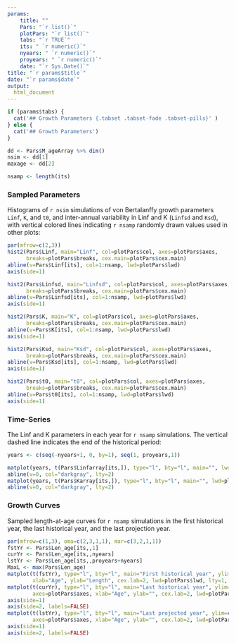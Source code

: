 ```yaml
---
params: 
    title: ""
    Pars: "`r list()`"
    plotPars: "`r list()`"
    tabs: "`r TRUE`"
    its: " `r numeric()`"
    nyears: " `r numeric()`"
    proyears: " `r numeric()`"
    date: "`r Sys.Date()`"
title: "`r params$title`"
date: "`r params$date`"
output:
  html_document
---
```



```r
if (params$tabs) {
  cat('## Growth Parameters {.tabset .tabset-fade .tabset-pills}' )
} else {
  cat('## Growth Parameters')
}

dd <- Pars$M_ageArray %>% dim()
nsim <- dd[1]
maxage <- dd[2]

nsamp <- length(its)
```

### Sampled Parameters 
Histograms of `r nsim` simulations of von Bertalanffy growth parameters `Linf`, `K`, and `t0`, and inter-annual variability in Linf and K (`Linfsd` and `Ksd`), with vertical colored lines indicating `r nsamp` randomly drawn values used in other plots:

```r
par(mfrow=c(2,3))
hist2(Pars$Linf, main="Linf", col=plotPars$col, axes=plotPars$axes,
      breaks=plotPars$breaks, cex.main=plotPars$cex.main)
abline(v=Pars$Linf[its], col=1:nsamp, lwd=plotPars$lwd)
axis(side=1) 

hist2(Pars$Linfsd, main="Linfsd", col=plotPars$col, axes=plotPars$axes,
      breaks=plotPars$breaks, cex.main=plotPars$cex.main)
abline(v=Pars$Linfsd[its], col=1:nsamp, lwd=plotPars$lwd)
axis(side=1) 

hist2(Pars$K, main="K", col=plotPars$col, axes=plotPars$axes,
      breaks=plotPars$breaks, cex.main=plotPars$cex.main)
abline(v=Pars$K[its], col=1:nsamp, lwd=plotPars$lwd)
axis(side=1) 

hist2(Pars$Ksd, main="Ksd", col=plotPars$col, axes=plotPars$axes,
      breaks=plotPars$breaks, cex.main=plotPars$cex.main)
abline(v=Pars$Ksd[its], col=1:nsamp, lwd=plotPars$lwd)
axis(side=1)

hist2(Pars$t0, main="t0", col=plotPars$col, axes=plotPars$axes,
      breaks=plotPars$breaks, cex.main=plotPars$cex.main)
abline(v=Pars$t0[its], col=1:nsamp, lwd=plotPars$lwd)
axis(side=1) 

```

### Time-Series
The Linf and K parameters in each year for `r nsamp` simulations. The vertical dashed line indicates the end of the historical period:

```r
years <- c(seq(-nyears+1, 0, by=1), seq(1, proyears,1))

matplot(years, t(Pars$Linfarray[its,]), type="l", bty="l", main="", lwd=plotPars$lwd, lty=1, ylab="Linf", xlab="Year")
abline(v=0, col="darkgray", lty=2)
matplot(years, t(Pars$Karray[its,]), type="l", bty="l", main="", lwd=plotPars$lwd, lty=1, ylab="K", xlab="Year")
abline(v=0, col="darkgray", lty=2)
```

### Growth Curves
Sampled length-at-age curves for `r nsamp` simulations in the first historical year, the last historical year, and the last projection year.
```r
par(mfrow=c(1,3), oma=c(2,3,1,1), mar=c(3,2,1,1))
fstYr <- Pars$Len_age[its,,1]
curYr <- Pars$Len_age[its,,nyears]
lstYr <- Pars$Len_age[its,,proyears+nyears]
MaxL <- max(Pars$Len_age)
matplot(t(fstYr), type="l", bty="l", main="First historical year", ylim=c(0, MaxL), 
        xlab="Age", ylab="Length", cex.lab=2, lwd=plotPars$lwd, lty=1, xpd=NA)
matplot(t(curYr), type="l", bty="l", main="Last historical year", ylim=c(0, MaxL),  
        axes=plotPars$axes, xlab="Age", ylab="", cex.lab=2, lwd=plotPars$lwd, lty=1, xpd=NA)
axis(side=1)
axis(side=2, labels=FALSE)  
matplot(t(lstYr), type="l", bty="l", main="Last projected year", ylim=c(0, MaxL),
        axes=plotPars$axes, xlab="Age", ylab="", cex.lab=2, lwd=plotPars$lwd, lty=1, xpd=NA)	
axis(side=1)
axis(side=2, labels=FALSE)  
```

